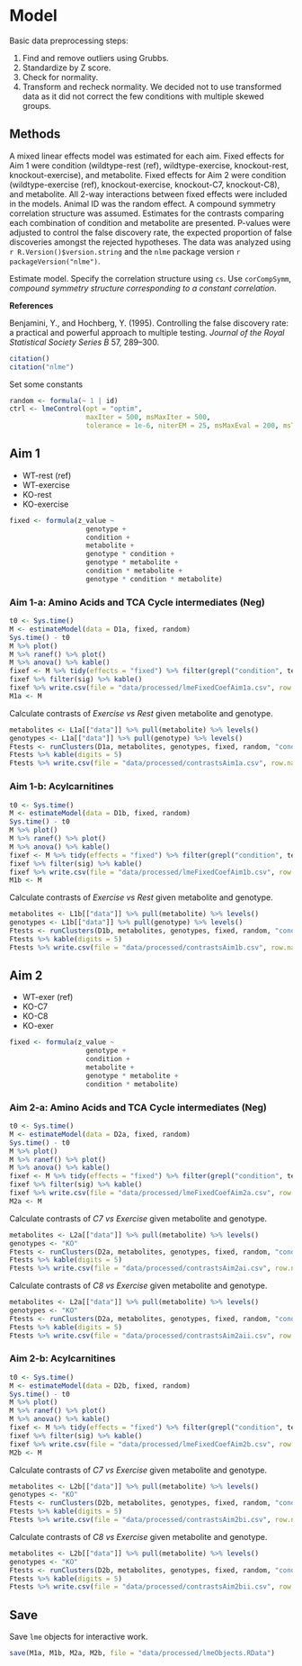 # Model

Basic data preprocessing steps:

1. Find and remove outliers using Grubbs.
2. Standardize by Z score.
3. Check for normality.
4. Transform and recheck normality. We decided not to use transformed data as it did not correct the few conditions with multiple skewed groups.


## Methods

A mixed linear effects model was estimated for each aim.
Fixed effects for Aim 1 were condition (wildtype-rest (ref), wildtype-exercise, knockout-rest, knockout-exercise), and metabolite.
Fixed effects for Aim 2 were condition (wildtype-exercise (ref), knockout-exercise, knockout-C7, knockout-C8), and metabolite.
All 2-way interactions between fixed effects were included in the models.
Animal ID was the random effect.
A compound symmetry correlation structure was assumed.
Estimates for the contrasts comparing each combination of condition and metabolite are presented.
P-values were adjusted to control the false discovery rate, the expected proportion of false discoveries amongst the rejected hypotheses.
The data was analyzed using `r R.Version()$version.string` and the `nlme` package version `r packageVersion("nlme")`.

Estimate model.
Specify the correlation structure using `cs`.
Use `corCompSymm`, *compound symmetry structure corresponding to a constant correlation*.

**References**

Benjamini, Y., and Hochberg, Y.
(1995).
Controlling the false discovery rate: a practical and powerful approach to multiple testing.
*Journal of the Royal Statistical Society Series B* 57, 289–300.

```r
citation()
citation("nlme")
```

Set some constants

```r
random <- formula(~ 1 | id)
ctrl <- lmeControl(opt = "optim",
                   maxIter = 500, msMaxIter = 500,
                   tolerance = 1e-6, niterEM = 25, msMaxEval = 200, msTol = 1e-7)
```


## Aim 1

* WT-rest (ref)
* WT-exercise
* KO-rest
* KO-exercise

```r
fixed <- formula(z_value ~
                   genotype +
                   condition +
                   metabolite +
                   genotype * condition +
                   genotype * metabolite +
                   condition * metabolite +
                   genotype * condition * metabolite)
```

### Aim 1-a: Amino Acids and TCA Cycle intermediates (Neg)

```r
t0 <- Sys.time()
M <- estimateModel(data = D1a, fixed, random)
Sys.time() - t0
M %>% plot()
M %>% ranef() %>% plot()
M %>% anova() %>% kable()
fixef <- M %>% tidy(effects = "fixed") %>% filter(grepl("condition", term)) %>% adjustPvalue()
fixef %>% filter(sig) %>% kable()
fixef %>% write.csv(file = "data/processed/lmeFixedCoefAim1a.csv", row.names = FALSE)
M1a <- M
```

Calculate contrasts of *Exercise vs Rest* given metabolite and genotype.

```r
metabolites <- L1a[["data"]] %>% pull(metabolite) %>% levels()
genotypes <- L1a[["data"]] %>% pull(genotype) %>% levels()
Ftests <- runClusters(D1a, metabolites, genotypes, fixed, random, "condition", "Exercise", ctrl)
Ftests %>% kable(digits = 5)
Ftests %>% write.csv(file = "data/processed/contrastsAim1a.csv", row.names = FALSE)
```

### Aim 1-b: Acylcarnitines

```r
t0 <- Sys.time()
M <- estimateModel(data = D1b, fixed, random)
Sys.time() - t0
M %>% plot()
M %>% ranef() %>% plot()
M %>% anova() %>% kable()
fixef <- M %>% tidy(effects = "fixed") %>% filter(grepl("condition", term)) %>% adjustPvalue()
fixef %>% filter(sig) %>% kable()
fixef %>% write.csv(file = "data/processed/lmeFixedCoefAim1b.csv", row.names = FALSE)
M1b <- M
```

Calculate contrasts of *Exercise vs Rest* given metabolite and genotype.

```r
metabolites <- L1b[["data"]] %>% pull(metabolite) %>% levels()
genotypes <- L1b[["data"]] %>% pull(genotype) %>% levels()
Ftests <- runClusters(D1b, metabolites, genotypes, fixed, random, "condition", "Exercise", ctrl)
Ftests %>% kable(digits = 5)
Ftests %>% write.csv(file = "data/processed/contrastsAim1b.csv", row.names = FALSE)
```


## Aim 2

* WT-exer (ref)
* KO-C7
* KO-C8
* KO-exer

```r
fixed <- formula(z_value ~
                   genotype +
                   condition +
                   metabolite +
                   genotype * metabolite +
                   condition * metabolite)
```

### Aim 2-a: Amino Acids and TCA Cycle intermediates (Neg)

```r
t0 <- Sys.time()
M <- estimateModel(data = D2a, fixed, random)
Sys.time() - t0
M %>% plot()
M %>% ranef() %>% plot()
M %>% anova() %>% kable()
fixef <- M %>% tidy(effects = "fixed") %>% filter(grepl("condition", term)) %>% adjustPvalue()
fixef %>% filter(sig) %>% kable()
fixef %>% write.csv(file = "data/processed/lmeFixedCoefAim2a.csv", row.names = FALSE)
M2a <- M
```

Calculate contrasts of *C7 vs Exercise* given metabolite and genotype.

```r
metabolites <- L2a[["data"]] %>% pull(metabolite) %>% levels()
genotypes <- "KO"
Ftests <- runClusters(D2a, metabolites, genotypes, fixed, random, "condition", "C7", ctrl)
Ftests %>% kable(digits = 5)
Ftests %>% write.csv(file = "data/processed/contrastsAim2ai.csv", row.names = FALSE)
```

Calculate contrasts of *C8 vs Exercise* given metabolite and genotype.

```r
metabolites <- L2a[["data"]] %>% pull(metabolite) %>% levels()
genotypes <- "KO"
Ftests <- runClusters(D2a, metabolites, genotypes, fixed, random, "condition", "C8", ctrl)
Ftests %>% kable(digits = 5)
Ftests %>% write.csv(file = "data/processed/contrastsAim2aii.csv", row.names = FALSE)
```

### Aim 2-b: Acylcarnitines

```r
t0 <- Sys.time()
M <- estimateModel(data = D2b, fixed, random)
Sys.time() - t0
M %>% plot()
M %>% ranef() %>% plot()
M %>% anova() %>% kable()
fixef <- M %>% tidy(effects = "fixed") %>% filter(grepl("condition", term)) %>% adjustPvalue()
fixef %>% filter(sig) %>% kable()
fixef %>% write.csv(file = "data/processed/lmeFixedCoefAim2b.csv", row.names = FALSE)
M2b <- M
```

Calculate contrasts of *C7 vs Exercise* given metabolite and genotype.

```r
metabolites <- L2b[["data"]] %>% pull(metabolite) %>% levels()
genotypes <- "KO"
Ftests <- runClusters(D2b, metabolites, genotypes, fixed, random, "condition", "C7", ctrl)
Ftests %>% kable(digits = 5)
Ftests %>% write.csv(file = "data/processed/contrastsAim2bi.csv", row.names = FALSE)
```

Calculate contrasts of *C8 vs Exercise* given metabolite and genotype.

```r
metabolites <- L2b[["data"]] %>% pull(metabolite) %>% levels()
genotypes <- "KO"
Ftests <- runClusters(D2b, metabolites, genotypes, fixed, random, "condition", "C8", ctrl)
Ftests %>% kable(digits = 5)
Ftests %>% write.csv(file = "data/processed/contrastsAim2bii.csv", row.names = FALSE)
```


## Save

Save `lme` objects for interactive work.

```r
save(M1a, M1b, M2a, M2b, file = "data/processed/lmeObjects.RData")
```
